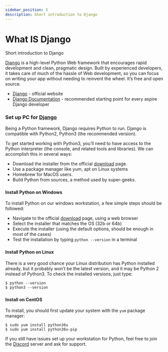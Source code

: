 ```yaml
---
sidebar_position: 5
description: Short introduction to Django
---
```


# What IS Django

<SubHeading>Short introduction to Django</SubHeading>

[Django](https://www.djangoproject.com/) is a high-level Python Web framework that encourages rapid development and clean, pragmatic design. Built by experienced developers, it takes care of much of the hassle of Web development, so you can focus on writing your app without needing to reinvent the wheel. It’s free and open source.&#x20;

- [Django](https://www.djangoproject.com/) - official website
- [Django Documentation](https://docs.djangoproject.com/en/3.0/) - recommended starting point for every aspire Django developer&#x20;

### Set up PC for [Django](https://www.djangoproject.com/) <a href="#set-up-pc-for-django" id="set-up-pc-for-django"></a>

Being a Python framework, Django requires Python to run. Django is compatible with Python2, Python3 (the recommended version). &#x20;

To get started working with Python3, you’ll need to have access to the Python interpreter (the console, and related tools and libraries). We can accomplish this in several ways:

- Download the installer from the official [download](https://www.python.org/downloads/) page.
- Use a package manager like yum, apt on Linux systems
- Homebrew for MacOS users.
- Build Python from sources, a method used by super-geeks.

###

#### Install Python on Windows

To install Python on our windows workstation, a few simple steps should be followed:

- Navigate to the official [download](https://www.python.org/downloads/) page, using a web browser
- Select the installer that matches the OS (32b or 64b)
- Execute the installer (using the default options, should be enough in most of the cases)
- Test the installation by typing `python --version` in a terminal

###

#### Install Python on Linux

There is a very good chance your Linux distribution has Python installed already, but it probably won’t be the latest version, and it may be Python 2 instead of Python3. To check the installed versions, just type:

```
$ python --version
$ python3 --version
```

###

#### Install on CentOS

To install, you should first update your system with the `yum` package manager:

```
$ sudo yum install python36u
$ sudo yum install python36u-pip
```

If you still have issues set up your workstation for Python, feel free to join the [Discord](https://discord.gg/fZC6hup) server and ask for support.
